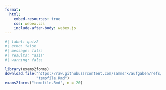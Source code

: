 ```yaml
---
format: 
  html:
    embed-resources: true
    css: webex.css
    include-after-body: webex.js
---
```


```r
#| label: quiz2
#| echo: false
#| message: false
#| results: "asis"
#| warning: false

library(exams2forms)
download.file("https://raw.githubusercontent.com/sammerk/aufgaben/refs/heads/master/messtheorie/skalenniveau-erkennen/exams/skalenniveau-erkennen.Rmd",
              "tempfile.Rmd")
exams2forms("tempfile.Rmd", n = 20)
```

<style>
body {
    margin: 0;
    background-color: #f2f2f200 !important;
}
</style>